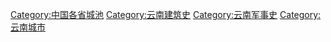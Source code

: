 [[Category:中国各省城池|Category:中国各省城池]]
[[Category:云南建筑史|Category:云南建筑史]]
[[Category:云南军事史|Category:云南军事史]]
[[Category:云南城市|Category:云南城市]]